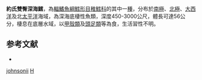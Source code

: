 {{Speciesbox
| taxon = Halargyreus johnsonii''
| binomial_authority = [[Günther|Günther]], 1892
| status = NE
| status_system = iucn3.1
| trend = unknow
| synonyms = *''Halargyreus johnsoni'', <small>Günther, 1862</small>
}}
'''約氏雙臀深海鱈'''，為[[輻鰭魚綱|輻鰭魚綱]][[鱈形目|鱈形目]][[稚鱈科|稚鱈科]]的其中一[[種|種]]，分布於[[南極|南極]]、[[北極|北極]]、[[大西洋|大西洋]]及北[[太平洋|太平洋]]海域，為深海底棲性魚類，深度450-3000公尺，體長可達56公分，棲息在底層水域，以[[甲殼類|甲殼類]]及[[頭足類|頭足類]]等為食，生活習性不明。

== 参考文献 ==
*{{FishBase_species|genus=Halargyreus|species=johnsonii|year=2016|month=1}}
{{Taxonbar|from=Q2321935}}

[[Category:雙臀深海鱈屬|johnsonii]]
[[Category:1862年描述的鱼类|H]]


{{鱈形目小作品}}